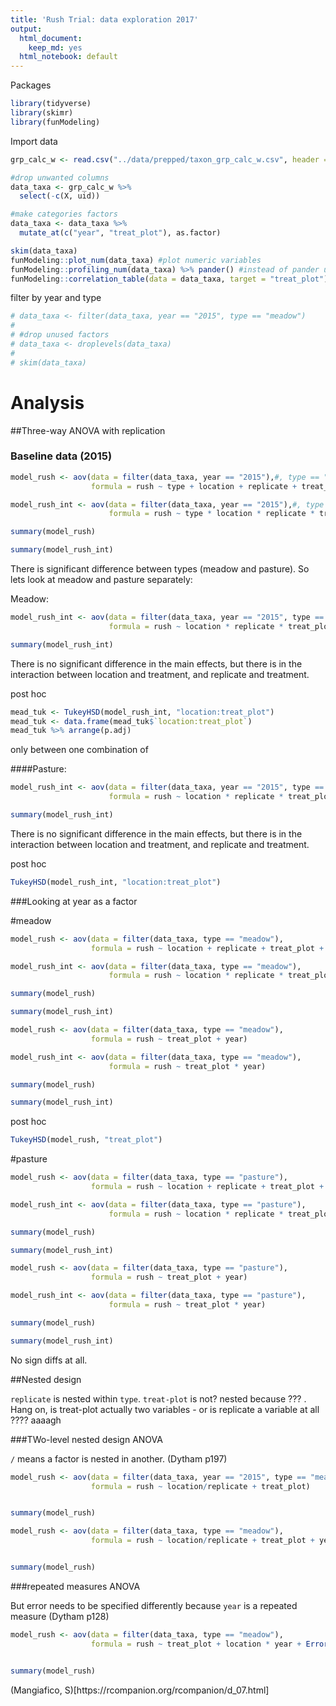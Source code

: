 ```yaml
---
title: 'Rush Trial: data exploration 2017'
output:
  html_document:
    keep_md: yes
  html_notebook: default
---
```


Packages
```r
library(tidyverse)
library(skimr)
library(funModeling)
```

Import data
```r
grp_calc_w <- read.csv("../data/prepped/taxon_grp_calc_w.csv", header = TRUE)
```

```r
#drop unwanted columns
data_taxa <- grp_calc_w %>% 
  select(-c(X, uid)) 

#make categories factors
data_taxa <- data_taxa %>% 
  mutate_at(c("year", "treat_plot"), as.factor)

skim(data_taxa)  
funModeling::plot_num(data_taxa) #plot numeric variables
funModeling::profiling_num(data_taxa) %>% pander() #instead of pander use kable()
funModeling::correlation_table(data = data_taxa, target = "treat_plot") #correlation coefficient (pearsons R)
```


filter by year and type
```r
# data_taxa <- filter(data_taxa, year == "2015", type == "meadow")
# 
# #drop unused factors
# data_taxa <- droplevels(data_taxa)
# 
# skim(data_taxa)

```

# Analysis

##Three-way ANOVA with replication

### Baseline data (2015) 
```r
model_rush <- aov(data = filter(data_taxa, year == "2015"),#, type == "meadow"), 
                  formula = rush ~ type + location + replicate + treat_plot) 

model_rush_int <- aov(data = filter(data_taxa, year == "2015"),#, type == "meadow"), 
                      formula = rush ~ type * location * replicate * treat_plot) 

summary(model_rush)

summary(model_rush_int)
```
There is significant difference between types (meadow and pasture).  So lets look at meadow and pasture separately: 

Meadow:
```r
model_rush_int <- aov(data = filter(data_taxa, year == "2015", type == "meadow"), 
                      formula = rush ~ location * replicate * treat_plot) 

summary(model_rush_int)
```
There is no significant difference in the main effects, but there is  in the interaction between location and treatment, and replicate and treatment.  

post hoc
```r
mead_tuk <- TukeyHSD(model_rush_int, "location:treat_plot")
mead_tuk <- data.frame(mead_tuk$`location:treat_plot`)
mead_tuk %>% arrange(p.adj)
```
only between one combination of 

####Pasture:
```r
model_rush_int <- aov(data = filter(data_taxa, year == "2015", type == "pasture"), 
                      formula = rush ~ location * replicate * treat_plot) 

summary(model_rush_int)
```
There is no significant difference in the main effects, but there is  in the interaction between location and treatment, and replicate and treatment.  

post hoc
```r
TukeyHSD(model_rush_int, "location:treat_plot")
```

###Looking at year as a factor

#meadow
```r
model_rush <- aov(data = filter(data_taxa, type == "meadow"), 
                  formula = rush ~ location + replicate + treat_plot + year) 

model_rush_int <- aov(data = filter(data_taxa, type == "meadow"), 
                      formula = rush ~ location * replicate * treat_plot * year) 

summary(model_rush)

summary(model_rush_int)
```


```r
model_rush <- aov(data = filter(data_taxa, type == "meadow"), 
                  formula = rush ~ treat_plot + year) 

model_rush_int <- aov(data = filter(data_taxa, type == "meadow"), 
                      formula = rush ~ treat_plot * year) 

summary(model_rush)

summary(model_rush_int)
```


post hoc
```r
TukeyHSD(model_rush, "treat_plot")
```

#pasture
```r
model_rush <- aov(data = filter(data_taxa, type == "pasture"), 
                  formula = rush ~ location + replicate + treat_plot + year) 

model_rush_int <- aov(data = filter(data_taxa, type == "pasture"), 
                      formula = rush ~ location * replicate * treat_plot * year) 

summary(model_rush)

summary(model_rush_int)
```


```r
model_rush <- aov(data = filter(data_taxa, type == "pasture"), 
                  formula = rush ~ treat_plot + year) 

model_rush_int <- aov(data = filter(data_taxa, type == "pasture"), 
                      formula = rush ~ treat_plot * year) 

summary(model_rush)

summary(model_rush_int)
```
No sign diffs at all. 



##Nested design

`replicate` is nested within `type`.  `treat-plot` is not? nested because ??? .  Hang on, is treat-plot actually two variables - or is replicate a variable at all ???? aaaagh

###TWo-level nested design ANOVA

`/` means a factor is nested in another. (Dytham p197)
```r

model_rush <- aov(data = filter(data_taxa, year == "2015", type == "meadow"), 
                  formula = rush ~ location/replicate + treat_plot) 


summary(model_rush)
```



```r

model_rush <- aov(data = filter(data_taxa, type == "meadow"), 
                  formula = rush ~ location/replicate + treat_plot + year) 


summary(model_rush)
```


###repeated measures ANOVA 

But error needs to be specified differently because `year` is a repeated measure (Dytham p128)
```r

model_rush <- aov(data = filter(data_taxa, type == "meadow"), 
                  formula = rush ~ treat_plot + location * year + Error(rush/((treat_plot + location) * year))) 


summary(model_rush)
```

(Mangiafico, S)[https://rcompanion.org/rcompanion/d_07.html]







